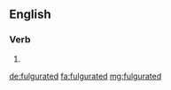 ==English==

===Verb===
{{head|en}}

# {{en-past of|fulgurate}}

[[de:fulgurated]]
[[fa:fulgurated]]
[[mg:fulgurated]]